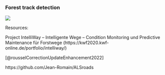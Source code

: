 
### Forest track detection




![](https://ars.els-cdn.com/content/image/1-s2.0-S1569843222002084-gr8_lrg.jpg)

Resources:

Project IntelliWay – Intelligente Wege – Condition Monitoring und Predictive Maintenance für Forstwege (https://kwf2020.kwf-online.de/portfolio/intelliway/)

[@rousselCorrectionUpdateEnhancement2022]

https://github.com/Jean-Romain/ALSroads
